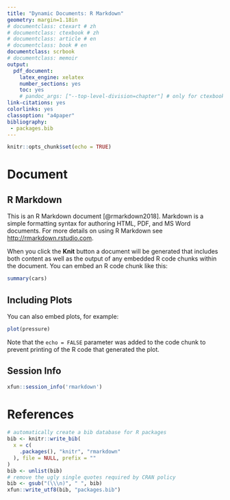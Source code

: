 ```yaml
---
title: "Dynamic Documents: R Markdown"
geometry: margin=1.18in
# documentclass: ctexart # zh
# documentclass: ctexbook # zh
# documentclass: article # en
# documentclass: book # en
documentclass: scrbook
# documentclass: memoir 
output: 
  pdf_document: 
    latex_engine: xelatex
    number_sections: yes
    toc: yes
    # pandoc_args: ["--top-level-division=chapter"] # only for ctexbook or book class
link-citations: yes
colorlinks: yes
classoption: "a4paper"
bibliography: 
 - packages.bib
---
```


```r
knitr::opts_chunk$set(echo = TRUE)
```

# Document

## R Markdown

This is an R Markdown document [@rmarkdown2018]. Markdown is a simple formatting syntax for authoring HTML, PDF, and MS Word documents. For more details on using R Markdown see <http://rmarkdown.rstudio.com>.

When you click the **Knit** button a document will be generated that includes both content as well as the output of any embedded R code chunks within the document. You can embed an R code chunk like this:

```r
summary(cars)
```

## Including Plots

You can also embed plots, for example:

```r
plot(pressure)
```

Note that the `echo = FALSE` parameter was added to the code chunk to prevent printing of the R code that generated the plot.

## Session Info

```r
xfun::session_info('rmarkdown')
```

# References {#chap:refer}

```r
# automatically create a bib database for R packages
bib <- knitr::write_bib(
  x = c(
    .packages(), "knitr", "rmarkdown"
  ), file = NULL, prefix = ""
)
bib <- unlist(bib)
# remove the ugly single quotes required by CRAN policy
bib <- gsub("(\\\n)", " ", bib)
xfun::write_utf8(bib, "packages.bib")
```
